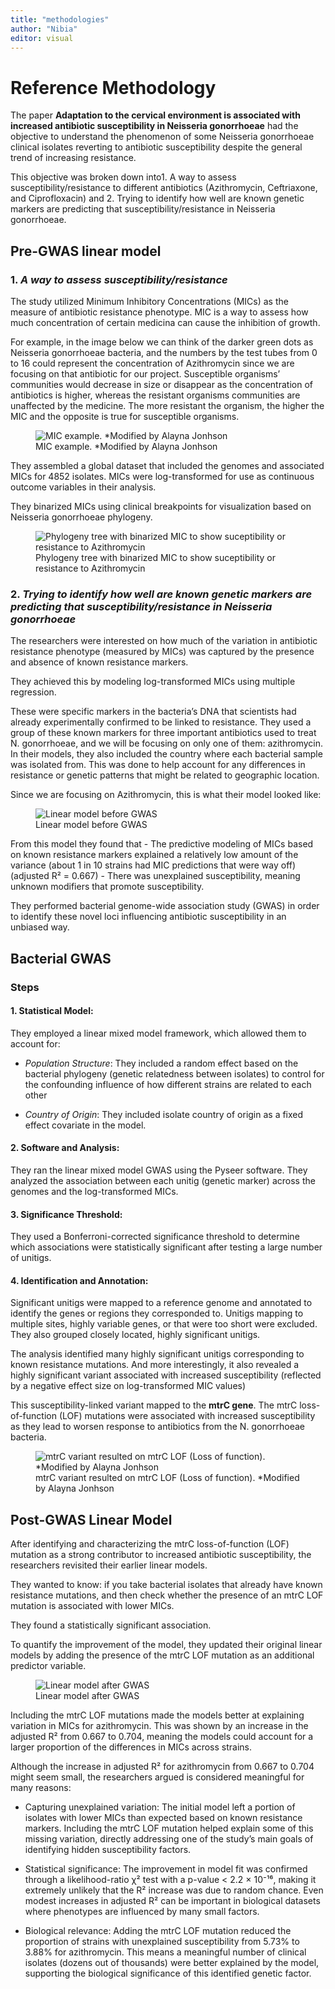 ```yaml
---
title: "methodologies"
author: "Nibia"
editor: visual
---
```


# Reference Methodology

The paper **Adaptation to the cervical environment is associated with increased antibiotic susceptibility in Neisseria gonorrhoeae** had the objective to understand the phenomenon of some Neisseria gonorrhoeae clinical isolates reverting to antibiotic susceptibility despite the general trend of increasing resistance.

This objective was broken down into1. A way to assess susceptibility/resistance to different antibiotics (Azithromycin, Ceftriaxone, and Ciprofloxacin) and 2. Trying to identify how well are known genetic markers are predicting that susceptibility/resistance in Neisseria gonorrhoeae.

## Pre-GWAS linear model

### 1. *A way to assess susceptibility/resistance*

The study utilized Minimum Inhibitory Concentrations (MICs) as the measure of antibiotic resistance phenotype. MIC is a way to assess how much concentration of certain medicina can cause the inhibition of growth.

For example, in the image below we can think of the darker green dots as Neisseria gonorrhoeae bacteria, and the numbers by the test tubes from 0 to 16 could represent the concentration of Azithromycin since we are focusing on that antibiotic for our project. Susceptible organisms' communities would decrease in size or disappear as the concentration of antibiotics is higher, whereas the resistant organisms communities are unaffected by the medicine. The more resistant the organism, the higher the MIC and the opposite is true for susceptible organisms.

![MIC example. *Modified by Alayna Jonhson](figures/MIC.png)

They assembled a global dataset that included the genomes and associated MICs for 4852 isolates. MICs were log-transformed for use as continuous outcome variables in their analysis.

They binarized MICs using clinical breakpoints for visualization based on Neisseria gonorrhoeae phylogeny.

![Phylogeny tree with binarized MIC to show suceptibility or resistance to Azithromycin](figures/phylogeny_tree.png)

### 2. *Trying to identify how well are known genetic markers are predicting that susceptibility/resistance in Neisseria gonorrhoeae*

The researchers were interested on how much of the variation in antibiotic resistance phenotype (measured by MICs) was captured by the presence and absence of known resistance markers.

They achieved this by modeling log-transformed MICs using multiple regression.

These were specific markers in the bacteria's DNA that scientists had already experimentally confirmed to be linked to resistance. They used a group of these known markers for three important antibiotics used to treat N. gonorrhoeae, and we will be focusing on only one of them: azithromycin. In their models, they also included the country where each bacterial sample was isolated from. This was done to help account for any differences in resistance or genetic patterns that might be related to geographic location.

Since we are focusing on Azithromycin, this is what their model looked like:

![Linear model before GWAS](figures/LINEAR_bef_GWAS.png)

From this model they found that - The predictive modeling of MICs based on known resistance markers explained a relatively low amount of the variance (about 1 in 10 strains had MIC predictions that were way off) (adjusted R² = 0.667) - There was unexplained susceptibility, meaning unknown modifiers that promote susceptibility.

They performed bacterial genome-wide association study (GWAS) in order to identify these novel loci influencing antibiotic susceptibility in an unbiased way.

## Bacterial GWAS

### Steps

#### 1. Statistical Model:

They employed a linear mixed model framework, which allowed them to account for:

-   *Population Structure*: They included a random effect based on the bacterial phylogeny (genetic relatedness between isolates) to control for the confounding influence of how different strains are related to each other

-   *Country of Origin*: They included isolate country of origin as a fixed effect covariate in the model.

#### 2. Software and Analysis:

They ran the linear mixed model GWAS using the Pyseer software. They analyzed the association between each unitig (genetic marker) across the genomes and the log-transformed MICs.

#### 3. Significance Threshold:

They used a Bonferroni-corrected significance threshold to determine which associations were statistically significant after testing a large number of unitigs.

#### 4. Identification and Annotation:

Significant unitigs were mapped to a reference genome and annotated to identify the genes or regions they corresponded to. Unitigs mapping to multiple sites, highly variable genes, or that were too short were excluded. They also grouped closely located, highly significant unitigs.

The analysis identified many highly significant unitigs corresponding to known resistance mutations. And more interestingly, it also revealed a highly significant variant associated with increased susceptibility (reflected by a negative effect size on log-transformed MIC values)

This susceptibility-linked variant mapped to the **mtrC gene**. The mtrC loss-of-function (LOF) mutations were associated with increased susceptibility as they lead to worsen response to antibiotics from the N. gonorrhoeae bacteria.

![mtrC variant resulted on mtrC LOF (Loss of function). *Modified by Alayna Jonhson](figures/Efflux_pump_LOF.png)

## Post-GWAS Linear Model

After identifying and characterizing the mtrC loss-of-function (LOF) mutation as a strong contributor to increased antibiotic susceptibility, the researchers revisited their earlier linear models.

They wanted to know: if you take bacterial isolates that already have known resistance mutations, and then check whether the presence of an mtrC LOF mutation is associated with lower MICs.

They found a statistically significant association.

To quantify the improvement of the model, they updated their original linear models by adding the presence of the mtrC LOF mutation as an additional predictor variable.

![Linear model after GWAS](figures/LINEAR_af_GWAS.png)

Including the mtrC LOF mutations made the models better at explaining variation in MICs for azithromycin. This was shown by an increase in the adjusted R² from 0.667 to 0.704, meaning the models could account for a larger proportion of the differences in MICs across strains.

Although the increase in adjusted R² for azithromycin from 0.667 to 0.704 might seem small, the researchers argued is considered meaningful for many reasons:

-   Capturing unexplained variation: The initial model left a portion of isolates with lower MICs than expected based on known resistance markers. Including the mtrC LOF mutation helped explain some of this missing variation, directly addressing one of the study's main goals of identifying hidden susceptibility factors.

-   Statistical significance: The improvement in model fit was confirmed through a likelihood-ratio χ² test with a p-value \< 2.2 × 10⁻¹⁶, making it extremely unlikely that the R² increase was due to random chance. Even modest increases in adjusted R² can be important in biological datasets where phenotypes are influenced by many small factors.

-   Biological relevance: Adding the mtrC LOF mutation reduced the proportion of strains with unexplained susceptibility from 5.73% to 3.88% for azithromycin. This means a meaningful number of clinical isolates (dozens out of thousands) were better explained by the model, supporting the biological significance of this identified genetic factor.
